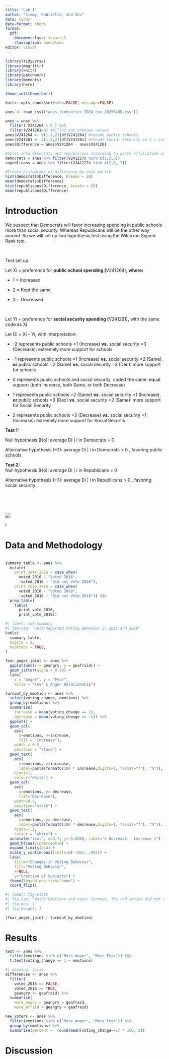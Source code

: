 ```yaml
---
title: "Lab 1"
author: "Jimmy, Gabrielle, and Zev" 
date: today 
date-format: short 
format: 
  pdf: 
    documentclass: scrartcl
    classoption: onecolumn
editor: visual
---
```


```r
library(tidyverse) 
library(magrittr)
library(knitr)
library(patchwork)
library(moments)
library(here)
```

```r
theme_set(theme_bw())

knitr::opts_chunk$set(echo=FALSE, message=FALSE)
```

```r
anes <- read_csv(("anes_timeseries_2024_csv_20250430.csv"))
```

```r
anes = anes %>% 
  filter( V241264 > 0 ) %>% 
  filter(V241261>0) #filter out unknown values
anes$V241264 <- c(1,3,2)[df$V241264] #recode public schools
anes$V241261 <- c(1,3,2)[df$V241261] #recode social security so 1 = increase, 2= same, 3 = decrease
anes$Difference = anes$V241264 - anes$V241261

#Split into democrats and republicans according to party affiliation summary variable
democrats = anes %>% filter(V241227x %in% c(1,2,3))
republicans = anes %>% filter(V241227x %in% c(5,6, 7))

#Create histograms of difference by each partty
hist(democrats$Difference, breaks = 20)
mean(democrats$Difference)
hist(republicans$Difference, breaks = 20)
mean(republicans$Difference)

```

\newpage

# Introduction

We suspect that Democrats will favor increasing spending in public schools more than social security. Whereas Republicans will be the other way around. So we will set up two hypothesis test using the Wilcoxon Signed Rank test.

\

Test set up:

Let Xi​ = preference for **public school spending (**V241264)**, where:**

-   1 = Increased

-   2 = Kept the same

-   3 = Decreased

\

Let Yi​ = preference for **social security spending (**V241261)**,** with the same code as Xi

Let Di = Xi - Yi, with interpretation:

-   -2 represents public schools =1 (Increase) **vs.** social security =3 (Decrease): extremely more support for schools

-   -1 represents public schools =1 (Increase) **vs.** social security =2 (Same), **or** public schools =2 (Same) **vs.** social security =3 (Dec): more support for schools

-   0 represents public schools and social security  coded the same: equal support (both Increase, both Same, or both Decrease)

-   1 represents public schools =2 (Same) **vs.** social security =1 (Increase), **or** public schools =3 (Dec) **vs.** social security =2 (Same): more support for Social Security

-   2 represents public schools =3 (Decrease) **vs.** social security =1 (Increase): extremely more support for Social Security

**Test 1:**

Null hypothesis (Ho): average Di \| i in Democrats = 0

Alternative hypothesis (H1): average Di \| i in Democrats \< 0 , favoring public schools

**Test 2:\
** Null hypothesis (Ho): average Di \| i in Republicans = 0

Alternative hypothesis (H1): average Di \| i in Republicans \> 0 , favoring social security

\
\
\

![](https://lh7-rt.googleusercontent.com/docsz/AD_4nXdWUN1tXWxgggdW2boPvKwir_rgex21KPwdzYKV1-0Fu51quFgROW34s1N_gDKwzvuIS22kSRR37hMXp27zf8zustuhSRXw0mTVV2A5KPwMjKO4L9hlhSvdCKD1XDmvMg9PKJCq?key=G8FEKJq-yxtkOZ8NldKe4w)

I

# Data and Methodology

```r

```

```r
summary_table <- anes %>% 
  mutate(
    print_vote_2016 = case_when(
      voted_2016 ~ "Voted 2016", 
      !voted_2016 ~ "Did not Vote 2016"), 
    print_vote_2018 = case_when(
      voted_2018 ~ "Voted 2018", 
      !voted_2018 ~ "Did not Vote 2018")) %$% 
  prop.table(
    table(
      print_vote_2016, 
      print_vote_2018))
```

```r
#| label: tbl-summary
#| tab-cap: "Self-Reported Voting Behavior in 2016 and 2018"
kable(
  summary_table,
  digits = 2,
  booktabs = TRUE, 
)
```

```r
fear_anger_joint <- anes %>% 
  ggplot(aes(x = geangry, y = geafraid)) + 
  geom_jitter(alpha = 0.20) + 
  labs(
    x = "Anger", y = "Fear", 
    title = "Fear & Anger Relationship") 
```

```r
turnout_by_emotion <- anes %>% 
  select(voting_change, emotions) %>%
  group_by(emotions) %>% 
  summarise(
    increase = mean(voting_change == 1), 
    decrease = mean(voting_change == -1)) %>% 
  ggplot() + 
  geom_col(
    aes(
      x=emotions, y=increase, 
      fill = "Increase"),
    width = 0.5,
    position = "stack") +
  geom_text(
    aes(
      x=emotions, y=increase, 
      label=paste(formatC(100 * increase,digits=1, format="f"), "%")),  
    hjust=1, 
    colour="white") +
  geom_col(
    aes(
      x=emotions, y=-decrease, 
      fill="Decrease"),
    width=0.5,
    position="stack") +
  geom_text(
    aes(
      x=emotions, y=-decrease, 
      label=paste(formatC(100 * decrease,digits=1, format="f"), "%")),  
    hjust=-.1, 
    colour = "white") +
  annotate("text", x=3.7, y=-0.0008, label="< Decrease   Increase >") +
  geom_hline(yintercept=0) +
  expand_limits(x=4) +
  scale_y_continuous(limits=c(-.065, .065)) +
  labs(
    title="Changes in Voting Behavior", 
    fill="Voting Behavior", 
    x=NULL, 
    y="Fraction of Subjects") +
  theme(legend.position="none") +
  coord_flip()
```

```r
#| label: fig-plots
#| fig.cap: 'Voter Emotions and Voter Turnout. The red series did not vote; the blue series did vote.'
#| fig.pos: t
#| fig.height: 3

(fear_anger_joint | turnout_by_emotion)
```

# Results

```r
test <- anes %>% 
  filter(emotions %in% c("More Anger", "More Fear")) %$% 
  t.test(voting_change == 1 ~ emotions)
```

```r
#| warning: false
differences <- anes %>% 
  filter(
    voted_2016 == FALSE, 
    voted_2018 == TRUE, 
    geangry != geafraid) %>% 
  summarise(
    more_angry = geangry > geafraid, 
    more_afraid = geangry < geafraid)
```

```r
new_voters <- anes %>% 
  filter(emotions %in% c("More Anger", "More Fear")) %>% 
  group_by(emotions) %>% 
  summarise(percent =  round(mean(voting_change==1) * 100, 2))
```

# Discussion
